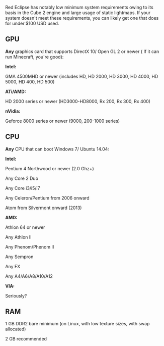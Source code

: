 Red Eclipse has notably low minimum system requirements owing to its basis in the Cube 2 engine and large usage of static lightmaps. If your system doesn't meet these requirements, you can likely get one that does for under $100 USD used.

== GPU ==
'''Any''' graphics card that supports DirectX 10/ Open GL 2 or newer ( If it can run Minecraft, you're good):


'''Intel:''' 

GMA 4500MHD or newer (includes HD, HD 2000, HD 3000, HD 4000, HD 5000, HD 400, HD 500)


'''ATi/AMD:''' 

HD 2000 series or newer (HD3000-HD8000, Rx 200, Rx 300, Rx 400)


'''nVidia:'''

Geforce 8000 series or newer (9000, 200-1000 series)

== CPU ==
'''Any''' CPU that can boot Windows 7/ Ubuntu 14.04:


'''Intel:''' 

Pentium 4 Northwood or newer (2.0 Ghz+)

Any Core 2 Duo

Any Core i3/i5/i7

Any Celeron/Pentium from 2006 onward

Atom from Silvermont onward (2013)


'''AMD:'''

Athlon 64 or newer

Any Athlon II

Any Phenom/Phenom II

Any Sempron

Any FX 

Any A4/A6/A8/A10/A12


'''VIA:'''

Seriously?

== RAM ==
1 GB DDR2 bare minimum (on Linux, with low texture sizes, with swap allocated)

2 GB recommended